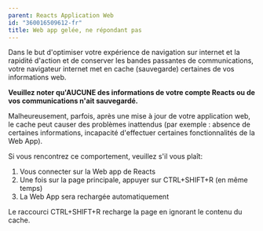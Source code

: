 ```yaml
---
parent: Reacts Application Web
id: "360016509612-fr"
title: Web app gelée, ne répondant pas
---
```

Dans le but d'optimiser votre expérience de navigation sur internet et la rapidité d'action et de conserver les bandes passantes de communications, votre navigateur internet met en cache (sauvegarde) certaines de vos informations web.

**Veuillez noter qu'AUCUNE des informations de votre compte Reacts ou de vos communications n'ait sauvegardé.**

Malheureusement, parfois, après une mise à jour de votre application web, le cache peut causer des problèmes inattendus (par exemple : absence de certaines informations, incapacité d'effectuer certaines fonctionnalités de la Web App).

Si vous rencontrez ce comportement, veuillez s'il vous plaît:

1.  Vous connecter sur la Web app de Reacts
2.  Une fois sur la page principale, appuyer sur CTRL+SHIFT+R (en même temps)
3.  La Web App sera rechargée automatiquement

Le raccourci CTRL+SHIFT+R recharge la page en ignorant le contenu du cache.
